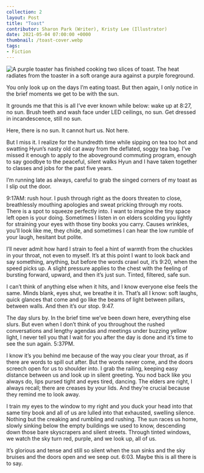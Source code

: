 ---
collection: 2
layout: Post
title: "Toast"
contributor: Sharon Park (Writer), Kristy Lee (Illustrator)
date: 2021-05-04 07:00:00 +0000
thumbnail: /toast-cover.webp
tags: 
- Fiction
---
<div class="center">
    <img src="{{ site.baseurl }}/uploads/2/toast-cover.png" 
        alt="A purple toaster has finished cooking two slices of toast. The heat radiates from the toaster in a soft orange aura against a purple foreground."
        class="w650" />
</div>

You only look up on the days I’m eating toast. But then again, I only notice in the brief moments we get to be with the sun.

It grounds me that this is all I’ve ever known while below: wake up at 8:27, no sun. Brush teeth and wash face under LED ceilings, no sun. Get dressed in incandescence, still no sun. 

Here, there is no sun. It cannot hurt us. Not here.

But I miss it. I realize for the hundredth time while sipping on tea too hot and swatting Hyun’s nasty old cat away from the deflated, soggy tea bag. I’ve missed it enough to apply to the aboveground commuting program, enough to say goodbye to the peaceful, silent walks Hyun and I have taken together to classes and jobs for the past five years. 

I’m running late as always, careful to grab the singed corners of my toast as I slip out the door. 

9:17AM: rush hour. I push through right as the doors threaten to close, breathlessly mouthing apologies and sweat pricking through my roots. There is a spot to squeeze perfectly into. I want to imagine the tiny space left open is your doing. Sometimes I listen in on elders scolding you lightly for straining your eyes with those tiny books you carry. Causes wrinkles, you’ll look like me, they chide, and sometimes I can hear the low rumble of your laugh, hesitant but polite. 

I’ll never admit how hard I strain to feel a hint of warmth from the chuckles in your throat, not even to myself. It’s at this point I want to look back and say something, anything, but before the words crawl out, it’s 9:20, when the speed picks up. A slight pressure applies to the chest with the feeling of bursting forward, upward, and then it’s just sun. Tinted, filtered, safe sun. 

I can’t think of anything else when it hits, and I know everyone else feels the same. Minds blank, eyes shut, we breathe it in. That’s all I know: soft laughs, quick glances that come and go like the beams of light between pillars, between walls. And then it’s our stop. 9:47. 

The day slurs by. In the brief time we’ve been down here, everything else slurs. But even when I don’t think of you throughout the rushed conversations and lengthy agendas and meetings under buzzing yellow light, I never tell you that I wait for you after the day is done and it’s time to see the sun again. 5:37PM. 

I know it’s you behind me because of the way you clear your throat, as if there are words to spill out after. But the words never come, and the doors screech open for us to shoulder into. I grab the railing, keeping easy distance between us and look up in silent greeting. You nod back like you always do, lips pursed tight and eyes tired, dancing. The elders are right, I always recall; there are creases by your lids. And they’re crucial because they remind me to look away. 

I train my eyes to the window to my right and you duck your head into that same tiny book and all of us are lulled into that exhausted, swelling silence. Nothing but the creaking and rumbling and rushing. The sun races us home, slowly sinking below the empty buildings we used to know, descending down those bare skyscrapers and silent streets. Through tinted windows, we watch the sky turn red, purple, and we look up, all of us. 

It’s glorious and tense and still so silent when the sun sinks and the sky bruises and the doors open and we seep out. 6:03. 
Maybe this is all there is to say.
